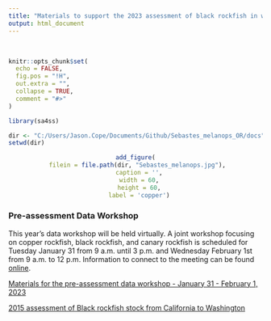 ```yaml
---
title: "Materials to support the 2023 assessment of black rockfish in waters off Oregon"
output: html_document
---
```


\

```r
knitr::opts_chunk$set(
  echo = FALSE,
  fig.pos = "!H",
  out.extra = "",
  collapse = TRUE,
  comment = "#>"
)

library(sa4ss)

dir <- "C:/Users/Jason.Cope/Documents/Github/Sebastes_melanops_OR/docs"
setwd(dir)


```

<center>

```r
add_figure(
  filein = file.path(dir, "Sebastes_melanops.jpg"), 
  caption = '',
  width = 60,
  height = 60,
  label = 'copper')

``` 

</center>


### Pre-assessment Data Workshop

This year's data workshop will be held virtually. A joint workshop focusing on copper rockfish, black rockfish, and canary rockfish is scheduled for Tuesday January 31 from 9 a.m. until 3 p.m. and Wednesday February 1st from 9 a.m. to 12 p.m. Information to connect to the meeting can be found [online](https://www.pcouncil.org/events/pre-assessment-workshop-for-copper-canary-and-black-rockfish-january-31-amp-february-1-2023/).

[Materials for the pre-assessment data workshop - January 31 - February 1, 2023](Pre_assessment)

[2015 assessment of Black rockfish stock from California to Washington](https://www.pcouncil.org/documents/2016/03/assessments-of-california-oregon-and-washington-stocks-of-black-rockfish-sebastes-melanops-in-2015-published-03-31-2016.pdf/)